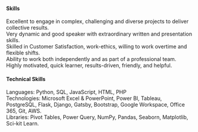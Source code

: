 #### Skills
Excellent to engage in complex, challenging and diverse projects to deliver collective results.<br />
Very dynamic and good speaker with extraordinary written and presentation skills.<br />
Skilled in Customer Satisfaction, work-ethics, willing to work overtime and flexible shifts.<br />
Ability to work both independently and as part of a professional team.<br />
Highly motivated, quick learner, results-driven, friendly, and helpful.

#### Technical Skills
Languages: Python, SQL, JavaScript, HTML, PHP <br />
Technologies: Microsoft Excel & PowerPoint, Power BI, Tableau, PostgreSQL, Flask, Django, Gatsby, Bootstrap, Google Workspace, Office 365, Git, AWS. <br />
Libraries: Pivot Tables, Power Query, NumPy, Pandas, Seaborn, Matplotlib, Sci-kit Learn.
